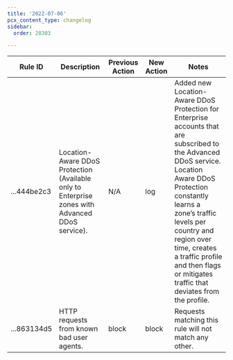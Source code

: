 ```yaml
---
title: '2022-07-06'
pcx_content_type: changelog
sidebar:
  order: 28303

---
```




<table style="width: 100%">
  <thead>
    <tr>
      <th>Rule ID</th>
      <th>Description</th>
      <th>Previous Action</th>
      <th>New Action</th>
      <th>Notes</th>
    </tr>
  </thead>
  <tbody>
    <tr>
      <td>...444be2c3</td>
      <td>Location-Aware DDoS Protection (Available only to Enterprise zones with Advanced DDoS service).</td>
      <td>N/A</td>
      <td>log</td>
      <td>Added new Location-Aware DDoS Protection for Enterprise accounts that are
subscribed to the Advanced DDoS service. Location Aware DDoS Protection
constantly learns a zone’s traffic levels per country and region over time,
creates a traffic profile and then flags or mitigates traffic that deviates
from the profile.</td>
    </tr>
<tr>
      <td>...863134d5</td>
      <td>HTTP requests from known bad user agents.</td>
      <td>block</td>
      <td>block</td>
      <td>Requests matching this rule will not match any other.</td>
    </tr>
  </tbody>
</table>

